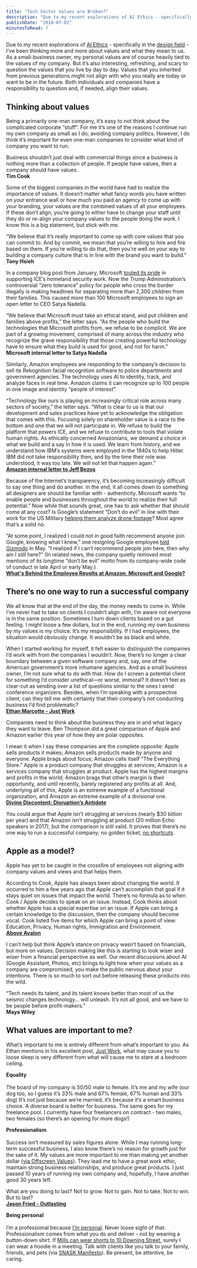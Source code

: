 ```yaml
---
title: "Tech Sector Values are Broken?"
description: "Due to my recent explorations of AI Ethics - specifically in the design field - I’ve been thinking more and more about values and what they mean to us. As a small-business owner, my personal values are of course heavily tied to the values of my company. But it’s also interesting, refreshing, and scary to question the values that you live by day to day. Values that you inherited from previous generations might not align with who you really are today or want to be in the future. Both individuals a"
publishDate: "2018-07-02"
minutesToRead: 7
---
```


<p>Due to my recent explorations of <a href="https://www.antonsten.com/ai-ethics/">AI Ethics</a> - specifically in the <a href="https://www.antonsten.com/moral-implications-apps/">design field</a> - I’ve been thinking more and more about values and what they mean to us. As a small-business owner, my personal values are of course heavily tied to the values of my company. But it’s also interesting, refreshing, and scary to question the values that you live by day to day. Values that you inherited from previous generations might not align with who you really are today or want to be in the future. Both individuals and companies have a responsibility to question and, if needed, align their values.</p>
<h2 id="thinking-about-values">Thinking about values</h2>
<p>Being a primarily one-man company, it’s easy to not think about the complicated corporate “stuff”. For me it’s one of the reasons I continue run my own company as small as I do; avoiding company politics.  However, I do think it’s important for even one-man companies to consider what kind of company you want to run.</p>

<div class="blockquote">
<div><p>Business shouldn’t just deal with commercial things since a business is nothing more than a collection of people. If people have values, then a company should have values.<br />
<strong>Tim Cook</strong></p></div>
</div>

<p>Some of the biggest companies in the world have had to realize the importance of values. It doesn’t matter what fancy words you have written on your entrance wall or how much you paid an agency to come up with your branding, your values are the combined values of all your employees. If these don’t align, you’re going to either have to change your staff until they do or re-align your company values to the people doing the work. I know this is a big statement, but stick with me.</p>

<div class="blockquote">
<div><p>“We believe that it’s really important to come up with core values that you can commit to. And by commit, we mean that you’re willing to hire and fire based on them. If you’re willing to do that, then you’re well on your way to building a company culture that is in line with the brand you want to build.”<br />
<strong>Tony Hsieh</strong></p></div>
</div>

<p>In a company blog post from January, Microsoft <a href="https://blogs.msdn.microsoft.com/azuregov/2018/01/24/federal-agencies-continue-to-advance-capabilities-with-azure-government/?ref=antonsten.com">touted its pride</a> in supporting ICE’s homeland security work. Now the Trump Administration’s controversial “zero tolerance” policy for people who cross the border illegally is making headlines for separating more than 2,300 children from their families. This caused more than 100 Microsoft employees to sign an open letter to CEO Satya Nadella.</p>

<div class="blockquote">
<div><p>“We believe that Microsoft must take an ethical stand, and put children and families above profits,” the letter says. “As the people who build the technologies that Microsoft profits from, we refuse to be complicit. We are part of a growing movement, comprised of many across the industry who recognize the grave responsibility that those creating powerful technology have to ensure what they build is used for good, and not for harm.”<br />
<strong>Microsoft internal letter to Satya Nadella</strong></p></div>
</div>

<p>Similarly, Amazon employees are responding to the company’s decision to sell its Rekognition facial recognition software to police departments and government agencies. The technology uses AI to identity, track, and analyze faces in real time. Amazon claims it can recognize up to 100 people in one image and identity “people of interest”.</p>

<div class="blockquote">
<div><p>“Technology like ours is playing an increasingly critical role across many sectors of society,” the letter says. “What is clear to us is that our development and sales practices have yet to acknowledge the obligation that comes with this. Focusing solely on shareholder value is a race to the bottom and one that we will not participate in. We refuse to build the platform that powers ICE, and we refuse to contribute to tools that violate human rights. As ethically concerned Amazonians, we demand a choice in what we build and a say in how it is used. We learn from history, and we understand how IBM’s systems were employed in the 1940s to help Hitler. IBM did not take responsibility then, and by the time their role was understood, it was too late. We will not let that happen again.”<br />
<strong><a href="https://www.scribd.com/document/382334740/Dear-Jeff?ref=antonsten.com">Amazon internal letter to Jeff Bezos</a></strong></p></div>
</div>

<p>Because of the Internet’s transparency, it’s becoming increasingly difficult to say one thing and do another. In the end, it all comes down to something all designers are should be familiar with - authenticity. Microsoft wants “to enable people and businesses throughout the world to realize their full potential.” Now while that sounds great, one has to ask whether that should come at any cost? Is Google’s statement “Don’t do evil” in line with their work for the US Military <a href="https://www.engadget.com/2018/03/06/google-is-helping-us-military-train-ai-to-study-drone-footage/?ref=antonsten.com">helping them analyze drone footage</a>? Most agree that’s a solid no.</p>

<div class="blockquote">
<div><p>“At some point, I realized I could not in good faith recommend anyone join Google, knowing what I knew,” one resigning Google employee <a href="https://gizmodo.com/google-employees-resign-in-protest-against-pentagon-con-1825729300?ref=antonsten.com">told Gizmodo</a> in May. “I realized if I can’t recommend people join here, then why am I still here?” (In related news, the company quietly removed most mentions of its longtime “don’t be evil” motto from its company-wide code of conduct in late April or early May.)<br />
<strong><a href="https://www.entrepreneur.com/article/315795?ref=antonsten.com">What's Behind the Employee Revolts at Amazon, Microsoft and Google?</a></strong></p></div>
</div>

<h2 id="there%E2%80%99s-no-one-way-to-run-a-successful-company">There’s no one way to run a successful company</h2>
<p>We all know that at the end of the day, the money needs to come in. While I’ve never had to take on clients I couldn’t align with, I’m aware not everyone is in the same position. Sometimes I turn down clients based on a gut feeling. I might loose a few dollars, but in the end, running my own business by my values is my choice. It’s my responsibility. If I had employees, the situation would obviously change. It wouldn’t be as black and white.</p>

<div class="blockquote">
<div><p>When I started working for myself, it felt easier to distinguish the companies I’d work with from the companies I wouldn’t. Now, there’s no longer a clear boundary between a given software company and, say, one of the American government’s more inhumane agencies. And as a small business owner, I’m not sure what to do with that. How do I screen a potential client for something I’d consider unethical—or worse, immoral? It doesn’t feel as clear-cut as sending over a list of questions similar to the ones I send conference organizers. Besides, when I’m speaking with a prospective client, can they tell me with certainty that their company’s not conducting business I’d find problematic?<br />
<strong><a href="https://ethanmarcotte.com/wrote/just-work/?ref=antonsten.com">Ethan Marcotte - Just Work</a></strong></p></div>
</div>

<p>Companies need to think about the business they are in and what legacy they want to leave. Ben Thompson did a great comparison of Apple and Amazon earlier this year of how they are polar opposites.</p>

<div class="blockquote">
<div><p>I mean it when I say these companies are the complete opposite: Apple sells products it makes; Amazon sells products made by anyone and everyone. Apple brags about focus; Amazon calls itself “The Everything Store.” Apple is a product company that struggles at services; Amazon is a services company that struggles at product. Apple has the highest margins and profits in the world; Amazon brags that other’s margin is their opportunity, and until recently, barely registered any profits at all. And, underlying all of this, Apple is an extreme example of a functional organization, and Amazon an extreme example of a divisional one.<br />
<strong><a href="https://stratechery.com/2018/divine-discontent-disruptions-antidote/?ref=antonsten.com">Divine Discontent: Disruption’s Antidote</a></strong></p></div>
</div>

<p>You could argue that Apple isn’t struggling at services (nearly $30 billion per year) and that Amazon isn’t struggling at product (20 million Echo speakers in 2017), but the comparison is still valid. It proves that there’s no one way to run a successful company; no golden ticket, <a href="https://seths.blog/2018/06/the-shortcut-crowd/?ref=antonsten.com">no shortcuts</a>.</p>
<h2 id="apple-as-a-model">Apple as a model?</h2>
<p>Apple has yet to be caught in the crossfire of employees not aligning with company values and views and that helps them.</p>

<div class="blockquote">
<div><p>According to Cook, Apple has always been about changing the world. It occurred to him a few years ago that Apple can’t accomplish that goal if it stays quiet on issues that impact the world. There’s no formula as to when Cook / Apple decides to speak on an issue. Instead, Cook thinks about whether Apple has a special expertise on an issue. If Apple can bring a certain knowledge to the discussion, then the company should become vocal. Cook listed five items for which Apple can bring a point of view: Education, Privacy, Human rights, Immigration and Environment.<br />
<strong><a href="https://www.aboveavalon.com/?ref=antonsten.com">Above Avalon</a></strong></p></div>
</div>

<p>I can’t help but think Apple’s stance on privacy wasn’t based on financials, but more on values. Decision making like this is starting to look wiser and wiser from a financial perspective as well. Our recent discussions about AI (Google Assistant, Photos, etc) brings to light how when your values as a company are compromised, you make the public nervous about your intentions. There is so much to sort out before releasing these products into the wild.</p>

<div class="blockquote">
<div><p>“Tech needs its talent, and its talent knows better than most of us the seismic changes technology… will unleash. It’s not all good, and we have to be people before profit-makers.”<br />
<strong>Maya Wiley</strong></p></div>
</div>

<h2 id="what-values-are-important-to-me">What values are important to me?</h2>
<p>What’s important to me is entirely different from what’s important to you. As Ethan mentions in his excellent post, <a href="https://ethanmarcotte.com/wrote/just-work/?ref=antonsten.com">Just Work</a>, what may cause you to loose sleep is very different from what will cause me to stare at a bedroom ceiling.</p>
<p><strong>Equality</strong><br /><br />
The board of my company is 50/50 male to female. It’s me and my wife (our dog too, so I guess it’s 33% male and 67% female, 67% human and 33% dog) It’s not just because we’re married, it’s because it’s a smart business choice. A diverse board is better for business. The same goes for my freelance pool. I currently have four freelancers on contract - two males, two females (so there’s an opening for more dogs!)</p>
<p><strong>Professionalism</strong><br /><br />
Success isn’t measured by sales figures alone. While I may running long-term successful business, I also know there’s no reason for growth just for the sake of it. My values are more important to me than making yet another dollar (<a href="https://www.offscreenmag.com/about/purpose?ref=antonsten.com">via Offscreen Values</a>). They lead me to have a great work ethic, maintain strong business relationships, and produce great products.  I just passed 10 years of running my own company and, hopefully, I have another good 30 years left.</p>

<div class="blockquote">
<div><p>What are you doing to last? Not to grow. Not to gain. Not to take. Not to win. But to last?<br />
<strong><a href="https://m.signalvnoise.com/outlasting-4dff3fb6aca7?ref=antonsten.com">Jason Fried - Outlasting</a></strong></p></div>
</div>

<p><strong>Being personal</strong><br /><br />
I’m a professional because <a href="https://www.antonsten.com/i-am-professional-because-i-am-personal/">I’m personal</a>. Never loose sight of that. Professionalism comes from what you do and deliver - not by wearing a button-down shirt. If <a href="http://www.businessinsider.com/london-tech-entrepreneur-matt-miller-10-downing-street-shorts-founders-of-the-future-ed-vaizey-2016-3?r=UK&IR=T&IR=T&ref=antonsten.com">Mills can wear shorts to 10 Downing Street</a>, surely I can wear a hoodie in a meeting. Talk with clients like you talk to your family, friends, and pets (via <a href="http://snask.com/about/?ref=antonsten.com#manifesto">SNASK Manifesto</a>). Be present, be attentive, be caring.</p>